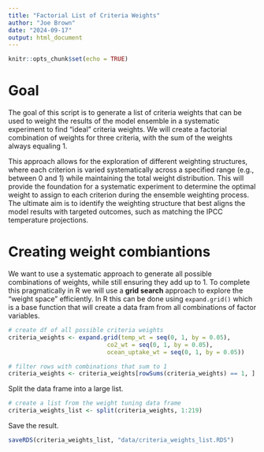 ```yaml
---
title: "Factorial List of Criteria Weights"
author: "Joe Brown"
date: "2024-09-17"
output: html_document
---
```


```r
knitr::opts_chunk$set(echo = TRUE)
```

# Goal 

The goal of this script is to generate a list of criteria weights that can be used to weight the results of the model ensemble in a systematic experiment to find "ideal" criteria weights. We will create a factorial combination of weights for three criteria, with the sum of the weights always equaling 1. 

This approach allows for the exploration of different weighting structures, where each criterion is varied systematically across a specified range (e.g., between 0 and 1) while maintaining the total weight distribution. This will provide the foundation for a systematic experiment to determine the optimal weight to assign to each criterion during the ensemble weighting process. The ultimate aim is to identify the weighting structure that best aligns the model results with targeted outcomes, such as matching the IPCC temperature projections.

# Creating weight combiantions

We want to use a systematic approach to generate all possible combinations of weights, while still ensuring they add up to 1. To complete this pragmatically in R we will use a **grid search** approach to explore the "weight space" efficiently. In R this can be done using `expand.grid()` which is a base function that will create a data fram from all combinations of factor variables.

```r
# create df of all possible criteria weights
criteria_weights <- expand.grid(temp_wt = seq(0, 1, by = 0.05),
                            co2_wt = seq(0, 1, by = 0.05), 
                            ocean_uptake_wt = seq(0, 1, by = 0.05))

# filter rows with combinations that sum to 1
criteria_weights <- criteria_weights[rowSums(criteria_weights) == 1, ]

```

Split the data frame into a large list.

```r
# create a list from the weight tuning data frame
criteria_weights_list <- split(criteria_weights, 1:219)

```

Save the result.

```r
saveRDS(criteria_weights_list, "data/criteria_weights_list.RDS")
```


